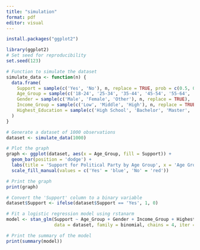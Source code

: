 ```yaml
---
title: "simulation"
format: pdf
editor: visual
---
```

```r
install.packages("ggplot2")
```

```r
library(ggplot2)
# Set seed for reproducibility
set.seed(123)

# Function to simulate the dataset
simulate_data <- function(n) {
  data.frame(
    Support = sample(c('Yes', 'No'), n, replace = TRUE, prob = c(0.5, 0.5)),
    Age_Group = sample(c('18-24', '25-34', '35-44', '45-54', '55-64', '65+'), n, replace = TRUE),
    Gender = sample(c('Male', 'Female', 'Other'), n, replace = TRUE),
    Income_Group = sample(c('Low', 'Middle', 'High'), n, replace = TRUE),
    Highest_Education = sample(c('High School', 'Bachelor', 'Master', 'PhD'), n, replace = TRUE)
  )
}

# Generate a dataset of 1000 observations
dataset <- simulate_data(1000)

# Plot the graph
graph <- ggplot(dataset, aes(x = Age_Group, fill = Support)) +
  geom_bar(position = 'dodge') +
  labs(title = 'Support for Political Party by Age Group', x = 'Age Group', y = 'Count of Supporters') +
  scale_fill_manual(values = c('Yes' = 'blue', 'No' = 'red'))

# Print the graph
print(graph)

# Convert the 'Support' column to a binary variable
dataset$Support <- ifelse(dataset$Support == 'Yes', 1, 0)

# Fit a logistic regression model using rstanarm
model <- stan_glm(Support ~ Age_Group + Gender + Income_Group + Highest_Education,
                  data = dataset, family = binomial, chains = 4, iter = 2000, seed = 123)

# Print the summary of the model
print(summary(model))

```

